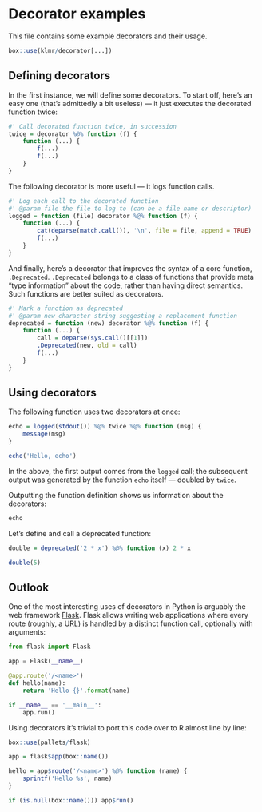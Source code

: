 # Decorator examples

This file contains some example decorators and their usage.

```r
box::use(klmr/decorator[...])
```

## Defining decorators

In the first instance, we will define some decorators. To start off, here’s an
easy one (that’s admittedly a bit useless) — it just executes the decorated
function twice:

```r
#' Call decorated function twice, in succession
twice = decorator %@% function (f) {
    function (...) {
        f(...)
        f(...)
    }
}
```

The following decorator is more useful — it logs function calls.

```r
#' Log each call to the decorated function
#' @param file the file to log to (can be a file name or descriptor)
logged = function (file) decorator %@% function (f) {
    function (...) {
        cat(deparse(match.call()), '\n', file = file, append = TRUE)
        f(...)
    }
}
```

And finally, here’s a decorator that improves the syntax of a core function,
`.Deprecated`. `.Deprecated` belongs to a class of functions that provide meta
“type information” about the code, rather than having direct semantics. Such
functions are better suited as decorators.

```r
#' Mark a function as deprecated
#' @param new character string suggesting a replacement function
deprecated = function (new) decorator %@% function (f) {
    function (...) {
        call = deparse(sys.call()[[1]])
        .Deprecated(new, old = call)
        f(...)
    }
}
```

## Using decorators

The following function uses two decorators at once:

```r
echo = logged(stdout()) %@% twice %@% function (msg) {
    message(msg)
}

echo('Hello, echo')
```

In the above, the first output comes from the `logged` call; the subsequent
output was generated by the function `echo` itself — doubled by `twice`.

Outputting the function definition shows us information about the decorators:

```r
echo
```

Let’s define and call a deprecated function:

```r
double = deprecated('2 * x') %@% function (x) 2 * x

double(5)
```

## Outlook

One of the most interesting uses of decorators in Python is arguably the web
framework [Flask][]. Flask allows writing web applications where every route
(roughly, a URL) is handled by a distinct function call, optionally with
arguments:

```python
from flask import Flask

app = Flask(__name__)

@app.route('/<name>')
def hello(name):
    return 'Hello {}'.format(name)

if __name__ == '__main__':
    app.run()
```

Using decorators it’s trivial to port this code over to R almost line by line:

```r
box::use(pallets/flask)

app = flask$app(box::name())

hello = app$route('/<name>') %@% function (name) {
    sprintf('Hello %s', name)
}

if (is.null(box::name())) app$run()
```

[Flask]: http://flask.pocoo.org/
